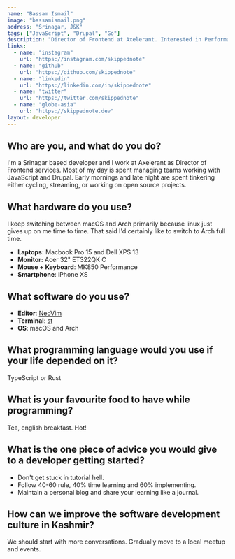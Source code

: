 ```yaml
---
name: "Bassam Ismail"
image: "bassamismail.png"
address: "Srinagar, J&K"
tags: ["JavaScript", "Drupal", "Go"]
description: "Director of Frontend at Axelerant. Interested in Performance & Rust. Loves Cycling and Cooking."
links:
  - name: "instagram"
    url: "https://instagram.com/skippednote"
  - name: "github"
    url: "https://github.com/skippednote"
  - name: "linkedin"
    url: "https://linkedin.com/in/skippednote"
  - name: "twitter"
    url: "https://twitter.com/skippednote"
  - name: "globe-asia"
    url: "https://skippednote.dev"
layout: developer
---
```


## Who are you, and what do you do?

I'm a Srinagar based developer and I work at Axelerant as Director of Frontend services. Most of my day is spent managing teams working with JavaScript and Drupal. Early mornings and late night are spent tinkering either cycling, streaming, or working on open source projects.

## What hardware do you use?

I keep switching between macOS and Arch primarily because linux just gives up on me time to time. That said I'd certainly like to switch to Arch full time.

- **Laptops:** Macbook Pro 15 and Dell XPS 13
- **Monitor:** Acer 32" ET322QK C
- **Mouse + Keyboard**: MK850 Performance
- **Smartphone**: iPhone XS

## What software do you use?

- **Editor**: [NeoVim](https://neovim.io/)
- **Terminal**: [st](https://st.suckless.org/)
- **OS**: macOS and Arch

## What programming language would you use if your life depended on it?

TypeScript or Rust

## What is your favourite food to have while programming?

Tea, english breakfast. Hot!

## What is the one piece of advice you would give to a developer getting started?

- Don't get stuck in tutorial hell.
- Follow 40-60 rule, 40% time learning and 60% implementing.
- Maintain a personal blog and share your learning like a journal.

## How can we improve the software development culture in Kashmir?

We should start with more conversations. Gradually move to a local meetup and events.
